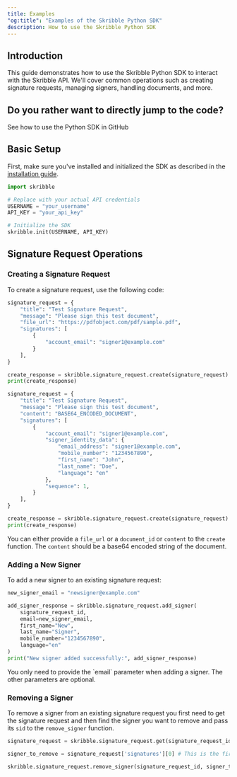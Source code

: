 ```yaml
---
title: Examples
"og:title": "Examples of the Skribble Python SDK"
description: How to use the Skribble Python SDK
---
```


## Introduction

This guide demonstrates how to use the Skribble Python SDK to interact with the Skribble API. We'll cover common operations such as creating signature requests, managing signers, handling documents, and more.

## Do you rather want to directly jump to the code?

<Card title="Full Example" icon="python" href="https://github.com/LeEricCH/skribble-sdk/blob/master/apps/py-sdk-examples/example.py">
    See how to use the Python SDK in GitHub
</Card>

## Basic Setup

First, make sure you've installed and initialized the SDK as described in the [installation guide](installation).

```python
import skribble

# Replace with your actual API credentials
USERNAME = "your_username"
API_KEY = "your_api_key"

# Initialize the SDK
skribble.init(USERNAME, API_KEY)
```

## Signature Request Operations

### Creating a Signature Request

To create a signature request, use the following code:

<CodeGroup>

```python simple_signature_request.py
signature_request = {
    "title": "Test Signature Request",
    "message": "Please sign this test document",
    "file_url": "https://pdfobject.com/pdf/sample.pdf",
    "signatures": [
        {
            "account_email": "signer1@example.com"
        }
    ],
}

create_response = skribble.signature_request.create(signature_request)
print(create_response)
```


```python extended_signature_request.py
signature_request = {
    "title": "Test Signature Request",
    "message": "Please sign this test document",
    "content": "BASE64_ENCODED_DOCUMENT",
    "signatures": [
        {
            "account_email": "signer1@example.com",
            "signer_identity_data": {
                "email_address": "signer1@example.com",
                "mobile_number": "1234567890",
                "first_name": "John",
                "last_name": "Doe",
                "language": "en"
            },
            "sequence": 1,
        }
    ],
}

create_response = skribble.signature_request.create(signature_request)
print(create_response)
```

</CodeGroup>

You can either provide a `file_url` or a `document_id` or `content` to the `create` function. The `content` should be a base64 encoded string of the document.


### Adding a New Signer

To add a new signer to an existing signature request:

```python
new_signer_email = "newsigner@example.com"

add_signer_response = skribble.signature_request.add_signer(
    signature_request_id,
    email=new_signer_email,
    first_name="New",
    last_name="Signer",
    mobile_number="1234567890",
    language="en"
)
print("New signer added successfully:", add_signer_response)
```

<Tip>
You only need to provide the `email` parameter when adding a signer. The other parameters are optional.
</Tip>

### Removing a Signer

To remove a signer from an existing signature request you first need to get the signature request and then find the signer you want to remove and pass its `sid` to the `remove_signer` function.

```python
signature_request = skribble.signature_request.get(signature_request_id)

signer_to_remove = signature_request['signatures'][0] # This is the first signer in the list

skribble.signature_request.remove_signer(signature_request_id, signer_to_remove['sid'])

```

